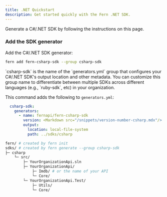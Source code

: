 ```yaml
---
title: .NET Quickstart
description: Get started quickly with the Fern .NET SDK.
---
```


Generate a C#/.NET SDK by following the instructions on this page. 

<Markdown src="/products/sdks/snippets/setup-fern-folder-callout.mdx"/>

<Steps>

<Markdown src="/products/sdks/snippets/pass-fern-check.mdx"/>

### Add the SDK generator

Add the C#/.NET SDK generator:

```bash
fern add fern-csharp-sdk --group csharp-sdk
```

<Note>
  `csharp-sdk` is the name of the `generators.yml` group that configures your C#/.NET
  SDK's output location and other metadata. You can customize this group name to
  differentiate between multiple SDKs across different languages (e.g.,
  `ruby-sdk`, etc) in your organization.
</Note>

This command adds the following to `generators.yml`:

```yaml
  csharp-sdk:
    generators:
      - name: fernapi/fern-csharp-sdk
        version: <Markdown src="/snippets/version-number-csharp.mdx"/>
        output:
          location: local-file-system
          path: ../sdks/csharp
```

<Markdown src="/products/sdks/snippets/generate-sdk.mdx"/>

```bash
fern/ # created by fern init
sdks/ # created by fern generate --group csharp-sdk
├─ csharp
    └─ src/
        ├─ YourOrganizationApi.sln
        ├─ YourOrganizationApi/
            ├─ Imdb/ # or the name of your API
            └─ Core/
        └─ YourOrganizationApi.Test/
            ├─ Utils/
            └─ Core/
```
</Steps>
